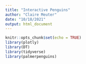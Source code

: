 ```yaml
---
title: "Interactive Penguins"
author: "Claire Meuter"
date: "10/18/2021"
output: html_document
---
```


```r
knitr::opts_chunk$set(echo = TRUE)
library(plotly)
library(DT)
library(tidyverse)
library(palmerpenguins)
```

